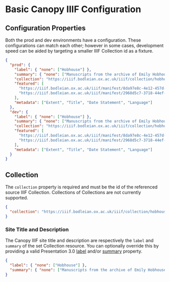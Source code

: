 # Basic Canopy IIIF Configuration

## Configuration Properties

Both the prod and dev environments have a configuration. These configurations can match each other; however in some cases, development speed can be aided by targeting a smaller IIIF Collection id as a fixture.

```json
{
  "prod": {
    "label": { "none": ["Hobhouse"] },
    "summary": { "none": ["Manuscripts from the archive of Emily Hobhouse."] },
    "collection": "https://iiif.bodleian.ox.ac.uk/iiif/collection/hobhouse",
    "featured": [
      "https://iiif.bodleian.ox.ac.uk/iiif/manifest/8da97e8c-4e12-457d-aad8-3327b3aec183.json",
      "https://iiif.bodleian.ox.ac.uk/iiif/manifest/2968d5c7-3718-44ef-92ea-ee4cc58cc677.json"
    ],
    "metadata": ["Extent", "Title", "Date Statement", "Language"]
  },
  "dev": {
    "label": { "none": ["Hobhouse"] },
    "summary": { "none": ["Manuscripts from the archive of Emily Hobhouse."] },
    "collection": "https://iiif.bodleian.ox.ac.uk/iiif/collection/hobhouse",
    "featured": [
      "https://iiif.bodleian.ox.ac.uk/iiif/manifest/8da97e8c-4e12-457d-aad8-3327b3aec183.json",
      "https://iiif.bodleian.ox.ac.uk/iiif/manifest/2968d5c7-3718-44ef-92ea-ee4cc58cc677.json"
    ],
    "metadata": ["Extent", "Title", "Date Statement", "Language"]
  }
}
```

## Collection

The `collection` property is required and must be the id of the referenced source IIIF Collection. Collections of Collections are not currently supported.

```json
{
  "collection": "https://iiif.bodleian.ox.ac.uk/iiif/collection/hobhouse"
}
```

### Site Title and Description

The Canopy IIIF site title and description are respectively the `label` and `summary` of the set Collection resource. You can optionally override this by providing a valid Presentation 3.0 [label](https://iiif.io/api/presentation/3.0/#label) and/or [summary](https://iiif.io/api/presentation/3.0/#summary) property.

```json
{
  "label": { "none": ["Hobhouse"] },
  "summary": { "none": ["Manuscripts from the archive of Emily Hobhouse."] }
}
```
